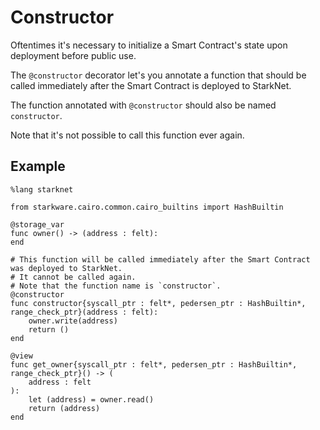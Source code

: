# Constructor

Oftentimes it's necessary to initialize a Smart Contract's state upon deployment before public use.

The `@constructor` decorator let's you annotate a function that should be called immediately after the Smart Contract is deployed to StarkNet.

The function annotated with `@constructor` should also be named `constructor`.

Note that it's not possible to call this function ever again.

## Example

```cairo
%lang starknet

from starkware.cairo.common.cairo_builtins import HashBuiltin

@storage_var
func owner() -> (address : felt):
end

# This function will be called immediately after the Smart Contract was deployed to StarkNet.
# It cannot be called again.
# Note that the function name is `constructor`.
@constructor
func constructor{syscall_ptr : felt*, pedersen_ptr : HashBuiltin*, range_check_ptr}(address : felt):
    owner.write(address)
    return ()
end

@view
func get_owner{syscall_ptr : felt*, pedersen_ptr : HashBuiltin*, range_check_ptr}() -> (
    address : felt
):
    let (address) = owner.read()
    return (address)
end
```
